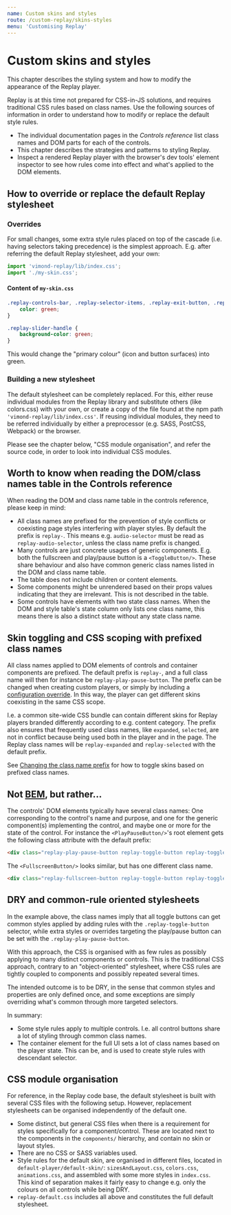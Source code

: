 ```yaml
---
name: Custom skins and styles
route: /custom-replay/skins-styles
menu: 'Customising Replay'
---
```


# Custom skins and styles

This chapter describes the styling system and how to modify the appearance of the Replay player.

Replay is at this time not prepared for CSS-in-JS solutions, and requires traditional CSS rules based on class names. Use the following sources of information in order to understand how to modify or replace the default style rules.

* The individual documentation pages in the *Controls reference* list class names and DOM parts for each of the controls. 
* This chapter describes the strategies and patterns to styling Replay. 
* Inspect a rendered Replay player with the browser's dev tools' element inspector to see how rules come into effect and what's applied to the DOM elements.

## How to override or replace the default Replay stylesheet

### Overrides

For small changes, some extra style rules placed on top of the cascade (i.e. having selectors taking precedence) is the simplest approach. E.g. after referring the default Replay stylesheet, add your own:

```javascript
import 'vimond-replay/lib/index.css';
import './my-skin.css';
```

#### Content of `my-skin.css`

```css
.replay-controls-bar, .replay-selector-items, .replay-exit-button, .replay-playback-monitor-close-button, .replay-buffering-indicator, .replay-goto-live-button.replay-toggled-on:hover {
    color: green;
}

.replay-slider-handle {
    background-color: green;
}
```

This would change the "primary colour" (icon and button surfaces) into green.

### Building a new stylesheet

The default stylesheet can be completely replaced. For this, either reuse individual modules from the Replay library and substitute others (like colors.css) with your own, or create a copy of the file found at the npm path `'vimond-replay/lib/index.css'`. If reusing individual modules, they need to be referred individually by either a preprocessor (e.g. SASS, PostCSS, Webpack) or the browser.

Please see the chapter below, "CSS module organisation", and refer the source code, in order to look into individual CSS modules.

## Worth to know when reading the DOM/class names table in the Controls reference

When reading the DOM and class name table in the controls reference, please keep in mind:

* All class names are prefixed for the prevention of style conflicts or coexisting page styles interfering with player styles. By default the prefix is `replay-`. This means e.g. `audio-selector` must be read as `replay-audio-selector`, unless the class name prefix is changed.
* Many controls are just concrete usages of generic components. E.g. both the fullscreen and play/pause button is a `<ToggleButton/>`. These share behaviour and also have common generic class names listed in the DOM and class name table.
* The table does not include children or content elements.
* Some components might be unrendered based on their props values indicating that they are irrelevant. This is not described in the table.
* Some controls have elements with two state class names. When the DOM and style table's state column only lists one class name, this means there is also a distinct state without any state class name.

## Skin toggling and CSS scoping with prefixed class names

All class names applied to DOM elements of controls and container components are prefixed. The default prefix is `replay-`, and a full class name will then for instance be `replay-play-pause-button`. The prefix can be changed when creating custom players, or simply by including a [configuration override](/custom-replay/configuration). In this way, the player can get different skins coexisting in the same CSS scope. 

I.e. a common site-wide CSS bundle can contain different skins for Replay players branded differently according to e.g. content category. The prefix also ensures that frequently used class names, like `expanded`, `selected`, are not in conflict because being used both in the player and in the page. The Replay class names will be `replay-expanded` and `replay-selected` with the default prefix.

See [Changing the class name prefix](/custom-replay/configuration#changing-the-class-name-prefix) for how to toggle skins based on prefixed class names.


## Not [BEM](http://getbem.com/naming/), but rather...

The controls' DOM elements typically have several class names: One corresponding to the control's name and purpose, and one for the generic component(s) implementing the control, and maybe one or more for the state of the control. For instance the `<PlayPauseButton/>`'s root element gets the following class attribute with the default prefix: 

```html
<div class="replay-play-pause-button replay-toggle-button replay-toggled-off">...</div>
```

The `<FullscreenButton/>` looks similar, but has one different class name.

```html
<div class="replay-fullscreen-button replay-toggle-button replay-toggled-off">...</div>
```

## DRY and common-rule oriented stylesheets

In the example above, the class names imply that all toggle buttons can get common styles applied by adding rules with the `.replay-toggle-button` selector, while extra styles or overrides targeting the play/pause button can be set with the `.replay-play-pause-button`.

With this approach, the CSS is organised with as few rules as possibly applying to many distinct components or controls. This is the traditional CSS approach, contrary to an "object-oriented" stylesheet, where CSS rules are tightly coupled to components and possibly repeated several times.

The intended outcome is to be DRY, in the sense that common styles and properties are only defined once, and some exceptions are simply overriding what's common through more targeted selectors.

In summary:

* Some style rules apply to multiple controls. I.e. all control buttons share a lot of styling through common class names.
* The container element for the full UI sets a lot of class names based on the player state. This can be, and is used to create style rules with descendant selector.

## CSS module organisation

For reference, in the Replay code base, the default stylesheet is built with several CSS files with the following setup. However, replacement stylesheets can be organised independently of the default one.

* Some distinct, but general CSS files when there is a requirement for styles specifically for a component/control. These are located next to the components in the `components/` hierarchy, and contain no skin or layout styles.
* There are no CSS or SASS variables used.
* Style rules for the default skin, are organised in different files, located in `default-player/default-skin/`: `sizesAndLayout.css`, `colors.css`, `animations.css`, and assembled with some more styles in `index.css`. This kind of separation makes it fairly easy to change e.g. only the colours on all controls while being DRY.
* `replay-default.css` includes all above and constitutes the full default stylesheet.



